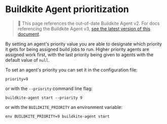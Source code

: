 # Buildkite Agent prioritization

> 🚧 This page references the out-of-date Buildkite Agent v2.
> For docs referencing the Buildkite Agent v3, <a href="/docs/agent/v3/prioritization">see the latest version of this document</a>.

By setting an agent's priority value you are able to designate which priority it gets for being assigned build jobs to run. Higher priority agents are assigned work first, with the last priority being given to agents with the default value of `null`.

To set an agent's priority you can set it in the configuration file:

```
priority=9
```

or with the `--priority` command line flag:

```
buildkite-agent start --priority 9
```

or with the `BUILDKITE_PRIORITY` an environment variable:

```
env BUILDKITE_PRIORITY=9 buildkite-agent start
```
